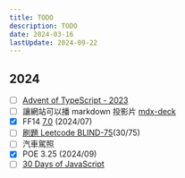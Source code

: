 ---
title: TODO
description: TODO
date: 2024-03-16
lastUpdate: 2024-09-22
---

## 2024

- [ ] [Advent of TypeScript - 2023](https://typehero.dev/aot-2023)
- [ ] 讓網站可以播 markdown 投影片 [mdx-deck](https://github.com/jxnblk/mdx-deck?tab=readme-ov-file#getting-started)
- [x] FF14 [7.0](https://na.finalfantasyxiv.com/dawntrail/) (2024/07)
- [ ] [刷題 Leetcode BLIND-75](/notes/leetcode/blind75)(30/75)
- [ ] 汽車駕照
- [x] POE 3.25 (2024/09)
- [ ] [30 Days of JavaScript](https://leetcode.com/studyplan/30-days-of-javascript)
